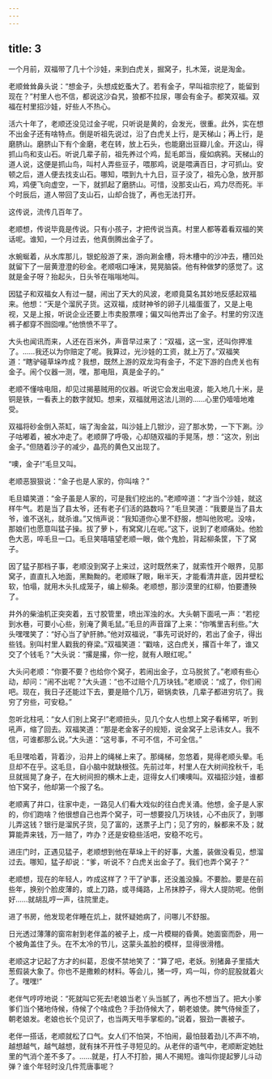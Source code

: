 ```yaml
---
---
---
```

title: 3
---



一个月前，双福带了几十个沙娃，来到白虎关，掘窝子，扎木笼，说是淘金。

老顺耸耸鼻头说：“想金子，头想成虼蚤大了。若有金子，早叫祖宗挖了，能留到现在？”村里人也不信，都说这沙旮旯，狼都不拉尿，哪会有金子。都笑双福。双福在村里招沙娃，好些人不热心。

活六十年了，老顺还没见过金子呢，只听说是黄的，会发光，很重。此外，实在想不出金子还有啥特点。倒是听祖先说过，沿了白虎关上行，是天梯山；再上行，是磨脐山。磨脐山下有个金磨，老在转，放上石头，也能磨出豆瓣儿金。开这山，得抓山鸟和支山石。听说几辈子前，祖先养过个鸡，髭毛郞当，瘦如病鸦。天梯山的道人说，这便是抓山鸟，叫村人弄些豆子，喂那鸡，说是喂满百日，才可抓山。安顿之后，道人便去找支山石。哪知，喂到九十九日，豆子没了，祖先心急，放开那鸡，鸡便飞向虚空，一下，就抓起了磨脐山。可惜，没那支山石，鸡力尽而死。半个时辰后，道人带回了支山石，山却合拢了，再也无法打开。

这传说，流传几百年了。

老顺想，传说毕竟是传说。只有小孩子，才把传说当真。村里人都等着看双福的笑话呢。谁知，一个月过去，他真倒腾出金子了。

水蜿蜒着，从水库那儿，银蛇般游了来，游向涮金槽，将木槽中的沙冲去，槽凹处就留下了一层黄澄澄的砂金。老顺咽口唾沫，晃晃脑袋。他有种做梦的感觉了。这就是金子呀？抬起头，日头爷在嗡嗡地叫。

因猛子和双福女人有过一腿，闹出了天大的风波，老顺竟莫名其妙地反感起双福来。他想：“天是个溜尻子货。这双福，成财神爷的卵子儿福蛋蛋了，又是上电视，又是上报，听说企业还要上市卖股票哩；偏又叫他弄出了金子。村里的穷汉连裤子都穿不囫囵哩。”他愤愤不平了。

大头也闻讯而来，人还在百米外，声音早过来了：“双福，这一宝，还叫你押准了。……我还以为你赔定了呢。我算过，光沙娃的工资，就上万了。”双福笑道：“瞎驴碰草垛咋成？我想，既然上游的双龙沟有金子，不定下游的白虎关也有金子。闹个仪器一测，嘿，那电阻，真是金子的。”

老顺不懂啥电阻，却见过揭墓贼用的仪器。听说它会发出电波，能入地几十米，是铜是铁，一看表上的数字就知。想来，双福就用这法儿测的……心里仍噎噎地难受。

双福将砂金倒入茶缸，端了淘金盆，叫沙娃上几锨沙，迎了那水势，一下下涮。沙子咕嘟着，被水冲走了。老顺屏了呼吸，心却随双福的手晃荡，想：“这次，别出金子。”但随着沙子的减少，晶亮的黄色又出现了。

“噢，金子!”毛旦又叫。

老顺恶狠狠说：“金子也是人家的，你叫啥？”

毛旦嬉笑道：“金子虽是人家的，可是我们挖出的。”老顺啐道：“才当个沙娃，就这样牛气。若是当了县太爷，还有老子们活的路数吗？”毛旦笑道：“我要是当了县太爷，谁不送礼，就杀谁。”又悄声说：“我知道你心里不舒服，想叫他败呢。没啥，那娘们也愿意叫猛子操。拔了萝卜，有窝窝儿在呢。”这下，说到了老顺痛处。他脸色大恶，啐毛旦一口。毛旦笑嘻嘻望老顺一眼，做个鬼脸，背起柳条筐，下了窝子。

因了猛子那档子事，老顺没到窝子上来过，这时既然来了，就索性开个眼界，见那窝子，直直扎入地面，黑黝黝的。老顺眯了眼，瞅半天，才能看清井底，因井壁松软，怕塌，就用木头扎成笼子，编上柳条。老顺想，那沙漠里的红柳，怕要遭殃了。

井外的柴油机正突突着，五寸胶管里，喷出浑浊的水。大头朝下面吼一声：“若挖到水巷，可要小心些，别淹了黄毛鼠。”毛旦的声音蹿了上来：“你嘴里吉利些。”大头嘿嘿笑了：“好心当了驴肝肺。”他对双福说，“事先可说好的，若出了金子，得出些钱。别叫村里人戳我的脊梁。”双福笑道：“戳啥，这白虎关，撂百十年了，谁又交了个钱毛？”大头说：“撂是撂，你一挖，就有人眼红呢。”

大头问老顺：“你要不要？也给你个窝子，若闹出金子，立马脱贫了。”老顺有些心动，却问：“闹不出呢？”大头道：“也不过赔个几万块钱。”老顺说：“成了，你们闹吧。现在，我日子还能过下去，要是赔个几万，砸锅卖铁，几辈子都进穷坑了。我穷了穷些，可安稳。”

忽听北柱吼：“女人们别上窝子!”老顺扭头，见几个女人也想上窝子看稀罕，听到吼声，缩了回去。双福笑道：“那是老金客子的规矩，说金窝子上忌讳女人。我不信，可谁都那么说。”大头道：“这号事，不可不信，不可全信。”

毛旦嘿哈着，背着沙，沿井上的绳梯上来了。那绳梯，忽悠着，晃得老顺头晕。毛旦却不在乎。这毛旦，自小脑中就缺根弦。先前过年，村里人在大树间拴秋千，毛旦就摇晃了身子，在大树间担的横木上走，逗得女人们噢噢叫。双福招沙娃，谁都怕下窝子，他却第一个报了名。

老顺离了井口，往家中走，一路见人们看大戏似的往白虎关涌。他想，金子是人家的，你们跑啥？他很想自己也弄个窝子，可一想要投几万块钱，心不由灰了，到哪儿弄这钱？银行是溜尻子货，见了富的，送票子上门；见了穷的，躲都来不及；就算能弄来钱，万一赔了，咋办？还是安稳些活吧，安稳不吃亏。

进庄门时，正遇见猛子，老顺想到他在草垛上干的好事，大羞，装做没看见，想溜过去。哪知，猛子却说：“爹，听说不？白虎关出金子了。我们也弄个窝子？”

老顺想，现在的年轻人，咋成这样了？干了驴事，还没羞没臊。不要脸。要是在前些年，换别个脸皮薄的，或上刀路，或寻绳路，上吊抹脖子，得大人提防呢。他倒好……就胡乱哼一声，往院里走。

进了书房，他发现老伴睡在炕上，就怀疑她病了，问哪儿不舒服。

日光透过薄薄的窗帘射到老伴盖的被子上，成一片模糊的昏黄。她面窗而卧，用一个被角盖住了头。在不太冷的节儿，这蒙头盖脸的模样，显得很滑稽。

老顺这才记起了方才的纠葛，忍俊不禁地笑了：“算了吧，老妖。别猪鼻子里插大葱假装大象了。你也不是撒赖的材料。等会儿，猪一哼，鸡一叫，你的屁股就着火了。嘿嘿!”

老伴气哼哼地说：“死就叫它死去!老娘当老丫头当腻了，再也不想当了。把大小爹爹们当个猪地侍候，侍候了个啥成色？手劲侍候大了，朝老娘使。脾气侍候歪了，朝老娘发。老娘也长个见识了，也当两天甩手掌柜的。”说着，狠劲一裹被子。

老伴一搭话，老顺就松了口气。女人们不怕哭，不怕闹，最怕鼓着劲儿不声不响，越想越气，越气越想，就有抹不开性子寻短见的。从老伴的语气中，老顺断定她肚里的气消个差不多了。……就是，打人不打脸，揭人不揭短。谁叫你提起箩儿斗动弹？谁个年轻时没几件荒唐事呢？